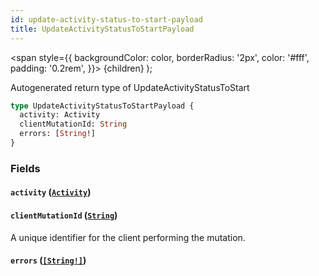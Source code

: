 ```yaml
---
id: update-activity-status-to-start-payload
title: UpdateActivityStatusToStartPayload
---
```


<span
style={{
      backgroundColor: color,
      borderRadius: '2px',
      color: '#fff',
      padding: '0.2rem',
    }}>
{children}
</span>
);

Autogenerated return type of UpdateActivityStatusToStart

```graphql
type UpdateActivityStatusToStartPayload {
  activity: Activity
  clientMutationId: String
  errors: [String!]
}
```

### Fields

#### `activity` ([`Activity`](/api/graphql/documentation/objects/activity))

#### `clientMutationId` ([`String`](/api/graphql/documentation/scalars/string))

A unique identifier for the client performing the mutation.

#### `errors` ([`[String!]`](/api/graphql/documentation/scalars/string))
